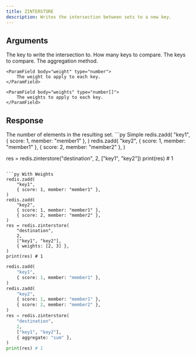 ```yaml
---
title: ZINTERSTORE
description: Writes the intersection between sets to a new key.
---
```



## Arguments 

<ParamField body="destination" type="string" required>
  The key to write the intersection to.
</ParamField>

<ParamField body="keys" type="integer" required>
  How many keys to compare.
</ParamField>

<ParamField body="keys" type="string | string[]" required>
  The keys to compare.
</ParamField>

<ParamField body="options">
    <ParamField body="aggregate" type="sum | min | max">
        The aggregation method.
    </ParamField>

    <ParamField body="weight" type="number">
        The weight to apply to each key.
    </ParamField>
    
    <ParamField body="weights" type="number[]">
        The weights to apply to each key.
    </ParamField>
    
</ParamField>

## Response

<ResponseField  required>
    The number of elements in the resulting set.
</ResponseField>



<RequestExample>
```py Simple
redis.zadd(
    "key1", 
    { score: 1, member: "member1" },
)
redis.zadd(
    "key2",
    { score: 1, member: "member1" },
    { score: 2, member: "member2" },
)

res = redis.zinterstore("destination", 2, ["key1", "key2"])
print(res) # 1
```

```py With Weights
redis.zadd(
    "key1", 
    { score: 1, member: "member1" },
)
redis.zadd(
    "key2",
    { score: 1, member: "member1" },
    { score: 2, member: "member2" },
)
res = redis.zinterstore(
    "destination",
    2,
    ["key1", "key2"],
    { weights: [2, 3] },
)
print(res) # 1
```


```py Aggregate
redis.zadd(
    "key1", 
    { score: 1, member: "member1" },
)
redis.zadd(
    "key2",
    { score: 1, member: "member1" },
    { score: 2, member: "member2" },
)
res = redis.zinterstore(
    "destination",
    2,
    ["key1", "key2"],
    { aggregate: "sum" },
)
print(res) # 1
```
</RequestExample>
